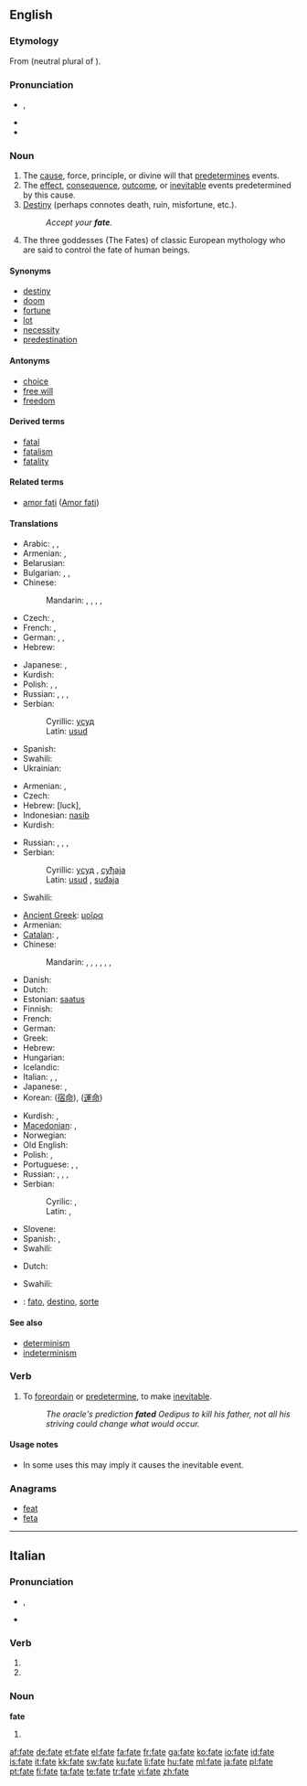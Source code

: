{{also|Fate|Fates}}
==English==
{{wikipedia}}

===Etymology===
From {{etyl|la}} {{term|fata|lang=la}} (neutral plural of {{term|fatum|lang=la}}).

===Pronunciation===
* {{IPA|/feɪt/}}, {{SAMPA|/feIt/}}
* {{audio|en-us-fate.ogg|Audio (US)}}
* {{rhymes|eɪt}}

===Noun===
{{en-noun|s|-}}

# The [[cause]], force, principle, or divine will that [[predetermine]]s events.
# The [[effect]], [[consequence]], [[outcome]], or [[inevitable]] events predetermined by this cause.
# [[destiny|Destiny]] (perhaps connotes death, ruin, misfortune, etc.).
#: ''Accept your '''fate'''.''
# The three goddesses (The Fates) of classic European mythology who are said to control the fate of human beings.

====Synonyms====
* [[destiny]]
* [[doom]]
* [[fortune]]
* [[lot]]
* [[necessity]]
* [[predestination]]

====Antonyms====
* [[choice]]
* [[free will]]
* [[freedom]]

====Derived terms====
* [[fatal]]
* [[fatalism]]
* [[fatality]]

====Related terms====
* [[amor fati]] ([[w:Amor fati|Amor fati]])

====Translations====
{{trans-top|that which predetermines events}}
* Arabic: {{t|ar|قسمة|f|tr=qísma|sc=Arab}},  {{t|ar|مصير|m|tr=maSiir|sc=Arab}},  {{t|ar|قدر|m|tr=qádar|sc=Arab}}
* Armenian: {{t|hy|ճակատագիր|tr=č̣akatagir|sc=Armn|xs=Armenian}},  {{t+|hy|բախտ|tr=baxt|sc=Armn|xs=Armenian}}
* Belarusian: {{t|be|лёс|m|tr=ljos|sc=Cyrl}}
* Bulgarian: {{t|bg|съдба|f|tr=sǎdba|sc=Cyrl}},  {{t|bg|участ|f|tr=účast|sc=Cyrl}}, {{t|bg|орис|f|tr=oris|sc=Cyrl}}
* Chinese:
*: Mandarin: {{t|zh|命運|sc=Hani}},  {{t|zh|命运|tr=mìngyùn|sc=Hani}},  {{t|zh|氣數|sc=Hani}},  {{t|zh|气数|tr=qìshu|sc=Hani}},  {{t|zh|宿命|tr=sùmìng|sc=Hani}}
* Czech: {{t-|cs|osud|m}},  {{t|cs|osud|m}}
* French: {{t|fr|destin|m}},  {{t|fr|destinée|f}}
* German: {{t|de|Schicksal|n|tr=sud'bá}},  {{t|de|Los|n}},  {{t|de|Geschick|n}}
* Hebrew: {{he-translation|מזל|mazal}} {{m}}
{{trans-mid}}
* Japanese: {{t|ja|運命|tr=うんめい, unmei|sc=Jpan}},  {{t|ja|宿命|tr=しゅくめい, shukumei|sc=Jpan}}
* Kurdish: {{t|ku|چاره‌نووس|tr=çarenus|sc=ku-Arab}}
* Polish: {{t|pl|los|m}},  {{t|pl|dola|f}},  {{t|pl|przeznaczenie|n}}
* Russian: {{t+|ru|судьба|f|tr=sud'bá|sc=Cyrl}}, {{t+|ru|доля|f|tr=dólja|sc=Cyrl}}, {{t|ru|участь|f|tr=účast'|sc=Cyrl}}, {{t+|ru|рок|m|tr=rok|sc=Cyrl}}
* Serbian:
*: Cyrillic: [[усуд]] {{m}}
*: Latin: [[usud]] {{m}}
* Spanish: {{t|es|destino|m}}
* Swahili: {{t+|sw|majaliwa|xs=Swahili}}
* Ukrainian: {{t|uk|доля|f|tr=dólja|sc=Cyrl}}
{{trans-bottom}}

{{trans-top|inevitable events}}
* Armenian: {{t+|hy|բախտ|tr=baxt|sc=Armn|xs=Armenian}},  {{t|hy|ճակատագիր|tr=č̣akatagir|sc=Armn|xs=Armenian}}
* Czech: {{t-|cs|osud|m}}
* Hebrew: {{he-translation|מזל|mazal}} {{m}} [luck], {{he-tanlation|גורל|goral}}
* Indonesian: [[nasib]]
* Kurdish: {{t|ku|چاره‌نووس|tr=çarenus|sc=ku-Arab}}
{{trans-mid}}
* Russian: {{t+|ru|судьба|f|tr=sud'bá|sc=Cyrl}}, {{t+|ru|доля|f|tr=dol'a|sc=Cyrl}}, {{t|ru|участь|f|tr=účast'|sc=Cyrl}}, {{t+|ru|рок|m|tr=rok|sc=Cyrl}}
* Serbian:
*: Cyrillic: [[усуд]] {{m}},  [[суђаја]] {{f}}
*: Latin: [[usud]] {{m}}, [[suđaja]] {{f}}
* Swahili: {{t+|sw|majaliwa|xs=Swahili}}
{{trans-bottom}}

{{trans-top|destiny}}
* [[Ancient Greek]]: [[μοῖρα]] {{f}}
* Armenian: {{t|hy|ճակատագիր|tr=č̣akatagir|sc=Armn|xs=Armenian}}
* [[Catalan]]: {{t|ca|destí|m}}, {{t|ca|planeta|f}}
* Chinese:
*: Mandarin: {{t|zh|命運|sc=Hani}},  {{t|zh|命运|tr=mìngyùn|sc=Hani}},  {{t|zh|氣數|sc=Hani}},  {{t|zh|气数|tr=qìshu|sc=Hani}},  {{t|zh|宿命|tr=sùmìng|sc=Hani}}, {{t|zh|運命|sc=Hani}},  {{t|zh|运命|tr=yùnmìng|sc=Hani}}
* Danish: {{t-|da|skæbne|c}}
* Dutch: {{t+|nl|lot|n}}
* Estonian: [[saatus]]
* Finnish: {{t+|fi|kohtalo}}
* French: {{t+|fr|destin|m}}
* German: {{t+|de|Schicksal|n}}
* Greek: {{t+|el|μοίρα|f|sc=Grek}}
* Hebrew: {{he-translation|מזל|mazal}} {{m}}
* Hungarian: {{t+|hu|végzet}}
* Icelandic: {{t+|is|örlög|n|p}}
* Italian: {{t-|it|destino|m}}, {{t+|it|sorte|f}}, {{t-|it|fato|m}}
* Japanese: {{t|ja|運命|tr=うんめい, unmei|sc=Jpan}},  {{t|ja|宿命|tr=しゅくめい, shukumei|sc=Jpan}}
* Korean: {{t|ko|숙명|tr=sugmyeong|sc=Kore}} ([[宿命]]), {{t|ko|운명|tr=unmyeong|sc=Kore}} ([[運命]])
{{trans-mid}}
* Kurdish: {{t|ku|چاره‌نووس|tr=çarenus|sc=ku-Arab}}, {{t|ku|قه‌زا و قه‌ده‌ر|tr=qeza u qeder|sc=ku-Arab}}
* [[Macedonian]]: {{t-|mk|судбина|f|tr=sùdbina|sc=Cyrl|xs=Macedonian}},  {{t-|mk|к’смет|m|tr=k'smet|sc=Cyrl|xs=Macedonian}}
* Norwegian: {{t+|no|skjebne|m}}
* Old English: {{t-|ang|wyrd|f|xs=Old English}}
* Polish: {{t+|pl|los|m}}, {{t+|pl|przeznaczenie|n}}
* Portuguese: {{t+|pt|fado|m}}, {{t+|pt|destino|m}}, {{t+|pt|sorte|f}}
* Russian: {{t+|ru|судьба|f|tr=sud'bá|sc=Cyrl}}, {{t+|ru|доля|f|tr=dólja|sc=Cyrl}}, {{t|ru|участь|f|tr=účast'|sc=Cyrl}}, {{t+|ru|рок|m|tr=rok|sc=Cyrl}}
* Serbian:
*: Cyrilic: {{t-|sr|субда|f|sc=Cyrl}}, {{t-|sr|субдина|f|sc=Cyrl}}
*: Latin: {{t-|sr|sudba|f}}, {{t-|sr|sudbina|f}}
* Slovene: {{t+|sl|usoda|f}}
* Spanish: {{t-|es|destino|m}}, {{t+|es|azar|m}}
* Swahili: {{t+|sw|majaliwa|xs=Swahili}}
{{trans-bottom}}

{{trans-top|confidence}}
* Dutch: {{t+|nl|vertrouwen|n}}
{{trans-mid}}
* Swahili: {{t+|sw|majaliwa|xs=Swahili}}
{{trans-bottom}}

{{checktrans-top}}
* {{ttbc|Interlingua}}: [[fato]], [[destino#Interlingua|destino]], [[sorte#Interlingua|sorte]]
{{trans-bottom}}

====See also====
* [[determinism]]
* [[indeterminism]]

===Verb===
{{en-verb|fat|ing}}

# {{transitive|rare}} To [[foreordain]] or [[predetermine]], to make [[inevitable]].
#: ''The oracle's prediction '''fated''' Oedipus to kill his father, not all his striving could change what would occur.''

====Usage notes====
* In some uses this may imply it causes the inevitable event.

===Anagrams===
* [[feat]]
* [[feta]]

----

==Italian==

===Pronunciation===
* {{IPA|[ˈfaː.t̪e]|/ˈfate/|lang=it}}, {{SAMPA|/"fate/}}
* {{hyphenation|fà|te}}

===Verb===
{{infl|it|verb form}}

# {{form of|second-person plural indicative present|[[fare]]}}
# {{form of|second-person plural imperative|[[fare]]}}

===Noun===
'''fate''' {{f}}

# {{plural of|[[fata]]|lang=Italian}}

[[af:fate]]
[[de:fate]]
[[et:fate]]
[[el:fate]]
[[fa:fate]]
[[fr:fate]]
[[ga:fate]]
[[ko:fate]]
[[io:fate]]
[[id:fate]]
[[is:fate]]
[[it:fate]]
[[kk:fate]]
[[sw:fate]]
[[ku:fate]]
[[li:fate]]
[[hu:fate]]
[[ml:fate]]
[[ja:fate]]
[[pl:fate]]
[[pt:fate]]
[[fi:fate]]
[[ta:fate]]
[[te:fate]]
[[tr:fate]]
[[vi:fate]]
[[zh:fate]]